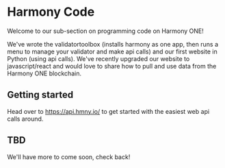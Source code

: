 # Harmony Code
Welcome to our sub-section on programming code on Harmony ONE!

We've wrote the validatortoolbox (installs harmony as one app, then runs a menu to manage your validator and make api calls) and our first website in Python (using api calls). We've recently upgraded our website to javascript/react and would love to share how to pull and use data from the Harmony ONE blockchain.

## Getting started

Head over to https://api.hmny.io/ to get started with the easiest web api calls around.

## TBD

We'll have more to come soon, check back!